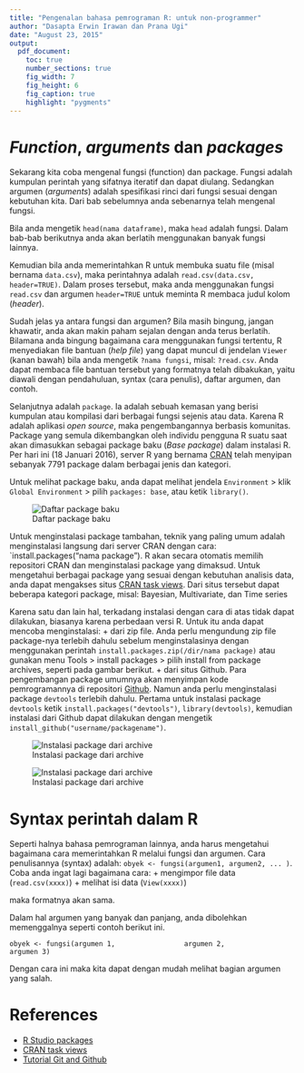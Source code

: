 ```yaml
---
title: "Pengenalan bahasa pemrograman R: untuk non-programmer"
author: "Dasapta Erwin Irawan dan Prana Ugi"
date: "August 23, 2015"
output:
  pdf_document:
    toc: true
    number_sections: true
    fig_width: 7
    fig_height: 6
    fig_caption: true
    highlight: "pygments"
---
```



# _Function_, _arguments_ dan _packages_

Sekarang kita coba mengenal fungsi (function) dan package. Fungsi adalah kumpulan perintah yang sifatnya iteratif dan dapat diulang. Sedangkan argumen (_arguments_) adalah spesifikasi rinci dari fungsi sesuai dengan kebutuhan kita. Dari bab sebelumnya anda sebenarnya telah mengenal fungsi.

Bila anda mengetik `head(nama dataframe)`, maka `head` adalah fungsi. Dalam bab-bab berikutnya anda akan berlatih menggunakan banyak fungsi lainnya.

Kemudian bila anda memerintahkan R untuk membuka suatu file (misal bernama `data.csv`), maka perintahnya adalah `read.csv(data.csv, header=TRUE)`. Dalam proses tersebut, maka anda menggunakan fungsi `read.csv` dan argumen `header=TRUE` untuk meminta R membaca judul kolom (_header_).

Sudah jelas ya antara fungsi dan argumen? Bila masih bingung, jangan khawatir, anda akan makin paham sejalan dengan anda terus berlatih. Bilamana anda bingung bagaimana cara menggunakan fungsi tertentu, R menyediakan file bantuan (_help file_) yang dapat muncul di jendelan `Viewer` (kanan bawah) bila anda mengetik `?nama fungsi`, misal: `?read.csv`. Anda dapat membaca file bantuan tersebut yang formatnya telah dibakukan, yaitu diawali dengan pendahuluan, syntax (cara penulis), daftar argumen, dan contoh.

Selanjutnya adalah `package`. Ia adalah sebuah kemasan yang berisi kumpulan atau kompilasi dari berbagai fungsi sejenis atau data. Karena R adalah aplikasi _open source_, maka pengembangannya berbasis komunitas. Package yang semula dikembangkan oleh individu pengguna R suatu saat akan dimasukkan sebagai package baku (_Base package_) dalam instalasi R. Per hari ini (18 Januari 2016), server R yang bernama [CRAN](http://cran.r-project.org) telah menyipan sebanyak 7791 package dalam berbagai jenis dan kategori.

Untuk melihat package baku, anda dapat melihat jendela `Environment` > klik `Global Environment` > pilih `packages: base`, atau ketik `library()`.

![Daftar package baku](~/Documents/2016/Github/Rforbeginners/tab-fig/listPackages.png)

Untuk menginstalasi package tambahan, teknik yang paling umum adalah menginstalasi langsung dari server CRAN dengan cara: `install.packages("nama package"). R akan secara otomatis memilih repositori CRAN dan menginstalasi package yang dimaksud. Untuk mengetahui berbagai package yang sesuai dengan kebutuhan analisis data, anda dapat mengakses situs [CRAN task views](https://cran.r-project.org/web/views/). Dari situs tersebut dapat beberapa kategori package, misal: Bayesian, Multivariate, dan Time series

Karena satu dan lain hal, terkadang instalasi dengan cara di atas tidak dapat dilakukan, biasanya karena perbedaan versi R. Untuk itu anda dapat mencoba menginstalasi:
+ dari zip file. Anda perlu mengundung zip file package-nya terlebih dahulu sebelum menginstalasinya dengan menggunakan perintah `install.packages.zip(/dir/nama package)` atau gunakan menu Tools > install packages > pilih install from package archives, seperti pada gambar berikut.
+ dari situs Github. Para pengembangan package umumnya akan menyimpan kode pemrogramannya di repositori [Github](www.github.com). Namun anda perlu menginstalasi package `devtools` terlebih dahulu. Pertama untuk instalasi package `devtools` ketik `install.packages("devtools")`, `library(devtools)`, kemudian instalasi dari Github dapat dilakukan dengan mengetik `install_github("username/packagename")`. 


![Instalasi package dari archive](~/Documents/2016/Github/Rforbeginners/tab-fig/installPackage1.png)

![Instalasi package dari archive](~/Documents/2016/Github/Rforbeginners/tab-fig/installPackage2.png)


# Syntax perintah dalam R

Seperti halnya bahasa pemrograman lainnya, anda harus mengetahui bagaimana cara memerintahkan R melalui fungsi dan argumen. Cara penulisannya (syntax) adalah: `obyek <- fungsi(argumen1, argumen2, ... )`. Coba anda ingat lagi bagaimana cara:
+ mengimpor file data (`read.csv(xxxx)`)
+ melihat isi data (`View(xxxx)`)

maka formatnya akan sama.

Dalam hal argumen yang banyak dan panjang, anda dibolehkan memenggalnya seperti contoh berikut ini.

`obyek <- fungsi(argumen 1,
                argumen 2,
                argumen 3)`
                
Dengan cara ini maka kita dapat dengan mudah melihat bagian argumen yang salah.

# References

+ [R Studio packages](https://www.rstudio.com/products/rpackages/)
+ [CRAN task views](https://cran.r-project.org/web/views/)
+ [Tutorial Git and Github](http://r-pkgs.had.co.nz/git.html)

